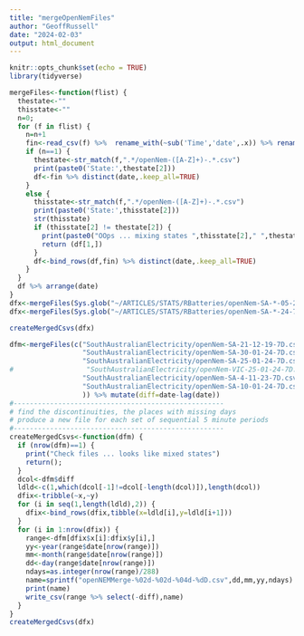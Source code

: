 ```yaml
---
title: "mergeOpenNemFiles"
author: "GeoffRussell"
date: "2024-02-03"
output: html_document
---
```


```r
knitr::opts_chunk$set(echo = TRUE)
library(tidyverse)
```

```r
mergeFiles<-function(flist) {
  thestate<-""
  thisstate<-""
  n=0;
  for (f in flist) {
    n=n+1
    fin<-read_csv(f) %>%  rename_with(~sub('Time','date',.x)) %>% rename_with(~sub('  ',' ',.x))
    if (n==1) {
      thestate<-str_match(f,".*/openNem-([A-Z]+)-.*.csv")
      print(paste0('State:',thestate[2]))
      df<-fin %>% distinct(date,.keep_all=TRUE) 
    }
    else {
      thisstate<-str_match(f,".*/openNem-([A-Z]+)-.*.csv")
      print(paste0('State:',thisstate[2]))
      str(thisstate)
      if (thisstate[2] != thestate[2]) {
        print(paste0("OOps ... mixing states ",thisstate[2]," ",thestate[2]))
        return (df[1,])
      }
      df<-bind_rows(df,fin) %>% distinct(date,.keep_all=TRUE) 
    }
  }
  df %>% arrange(date)
}
dfx<-mergeFiles(Sys.glob("~/ARTICLES/STATS/RBatteries/openNem-SA-*-05-24-7D.csv")) %>% mutate(diff=date-lag(date))
dfx<-mergeFiles(Sys.glob("~/ARTICLES/STATS/RBatteries/openNem-SA-*-24-7D.csv")) %>% mutate(diff=date-lag(date))
```
```r
createMergedCsvs(dfx)
```

```r
                  
dfm<-mergeFiles(c("SouthAustralianElectricity/openNem-SA-21-12-19-7D.csv",
                  "SouthAustralianElectricity/openNem-SA-30-01-24-7D.csv",
                  "SouthAustralianElectricity/openNem-SA-25-01-24-7D.csv",
#                  "SouthAustralianElectricity/openNem-VIC-25-01-24-7D.csv", 
                  "SouthAustralianElectricity/openNem-SA-4-11-23-7D.csv",
                  "SouthAustralianElectricity/openNem-SA-10-01-24-7D.csv"
                  )) %>% mutate(diff=date-lag(date))
#----------------------------------------------------
# find the discontinuities, the places with missing days 
# produce a new file for each set of sequential 5 minute periods
#----------------------------------------------------
createMergedCsvs<-function(dfm) {
  if (nrow(dfm)==1) {
    print("Check files ... looks like mixed states")
    return();
  }
  dcol<-dfm$diff
  ldld<-c(1,which(dcol[-1]!=dcol[-length(dcol)]),length(dcol))
  dfix<-tribble(~x,~y)
  for (i in seq(1,length(ldld),2)) {
    dfix<-bind_rows(dfix,tibble(x=ldld[i],y=ldld[i+1]))
  }
  for (i in 1:nrow(dfix)) {
    range<-dfm[dfix$x[i]:dfix$y[i],]
    yy<-year(range$date[nrow(range)])
    mm<-month(range$date[nrow(range)])
    dd<-day(range$date[nrow(range)])
    ndays=as.integer(nrow(range)/288)
    name=sprintf("openNEMMerge-%02d-%02d-%04d-%dD.csv",dd,mm,yy,ndays)
    print(name)
    write_csv(range %>% select(-diff),name)
  }
}
createMergedCsvs(dfx)
```
